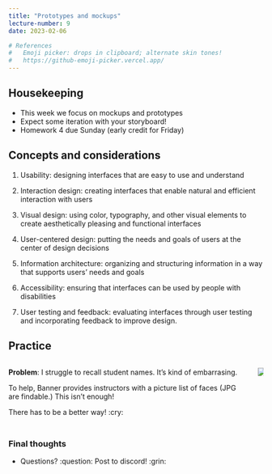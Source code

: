 ```yaml
---
title: "Prototypes and mockups"
lecture-number: 9
date: 2023-02-06

# References
#   Emoji picker: drops in clipboard; alternate skin tones!
#   https://github-emoji-picker.vercel.app/
---
```


## Housekeeping

- This week we focus on mockups and prototypes
- Expect some iteration with your storyboard!
- Homework 4 due Sunday (early credit for Friday)


## Concepts and considerations {.smaller}

1. Usability: designing interfaces that are easy to use and understand

1. Interaction design: creating interfaces that enable natural and efficient interaction with users

1. Visual design: using color, typography, and other visual elements to create aesthetically pleasing and functional interfaces

1. User-centered design: putting the needs and goals of users at the center of design decisions

1. Information architecture: organizing and structuring information in a way that supports users' needs and goals

1. Accessibility: ensuring that interfaces can be used by people with disabilities

1. User testing and feedback: evaluating interfaces through user testing and incorporating feedback to improve design.


## Practice {.smaller}

::::{.columns}

:::{.column}

**Problem**: I struggle to recall student names. It's kind of embarrasing.

To help, Banner provides
instructors with a picture list of faces (JPG are findable.) This isn't enough!

There has to be a better way!  :cry:

:::

:::{.column .absolute top=0 right=0}

![](assets/student-pictures-example.png)

:::

::::


## {background-color="black"}

### Final thoughts

- Questions? :question:    Post to discord! :grin:

